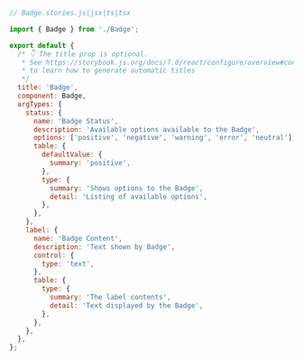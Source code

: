```js
// Badge.stories.js|jsx|ts|tsx

import { Badge } from './Badge';

export default {
  /* 👇 The title prop is optional.
   * See https://storybook.js.org/docs/7.0/react/configure/overview#configure-story-loading
   * to learn how to generate automatic titles
   */
  title: 'Badge',
  component: Badge,
  argTypes: {
    status: {
      name: 'Badge Status',
      description: 'Available options available to the Badge',
      options: ['positive', 'negative', 'warning', 'error', 'neutral'],
      table: {
        defaultValue: {
          summary: 'positive',
        },
        type: {
          summary: 'Shows options to the Badge',
          detail: 'Listing of available options',
        },
      },
    },
    label: {
      name: 'Badge Content',
      description: 'Text shown by Badge',
      control: {
        type: 'text',
      },
      table: {
        type: {
          summary: 'The label contents',
          detail: 'Text displayed by the Badge',
        },
      },
    },
  },
};
```